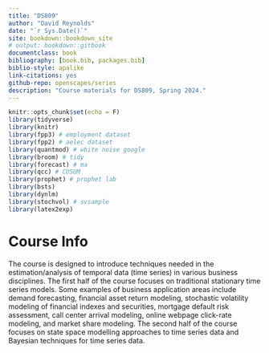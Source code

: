 ```yaml
--- 
title: "DS809"
author: "David Reynolds"
date: "`r Sys.Date()`"
site: bookdown::bookdown_site
# output: bookdown::gitbook
documentclass: book
bibliography: [book.bib, packages.bib]
biblio-style: apalike
link-citations: yes
github-repo: openscapes/series
description: "Course materials for DS809, Spring 2024."
---
```


```r
knitr::opts_chunk$set(echo = F)
library(tidyverse)
library(knitr)
library(fpp3) # employment dataset
library(fpp2) # aelec dataset
library(quantmod) # white noise google
library(broom) # tidy
library(forecast) # ma
library(qcc) # CUSUM
library(prophet) # prophet lab
library(bsts)
library(dynlm)
library(stochvol) # svsample
library(latex2exp)
```

# Course Info

The course is designed to introduce techniques needed in the estimation/analysis of temporal data (time series) in various business disciplines. The first half of the course focuses on traditional stationary time series models. Some examples of business application areas include demand forecasting, financial asset return modeling, stochastic volatility modeling of financial indexes and securities, mortgage default risk assessment, call center arrival modeling, online webpage click-rate modeling, and market share modeling. The second half of the course focuses on state space modelling approaches to time series data and Bayesian techniques for time series data. 

